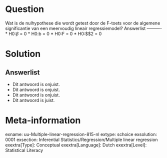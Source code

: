 Question
========
  
Wat is de nulhypothese die wordt getest door de F-toets voor de algemene significantie van een meervoudig lineair regressiemodel? 
Answerlist
----------
* H0:$\beta$ = 0
* H0:b = 0
* H0:F = 0
* H0:$\rho$2 = 0   

Solution
========


Answerlist
----------
* Dit antwoord is onjuist.
* Dit antwoord is onjuist.
* Dit antwoord is onjuist.
* Dit antwoord is juist.

Meta-information
================
exname: uu-Multiple-linear-regression-815-nl
extype: schoice
exsolution: 0001
exsection: Inferential Statistics/Regression/Multiple linear regression
exextra[Type]: Conceptual
exextra[Language]: Dutch
exextra[Level]: Statistical Literacy